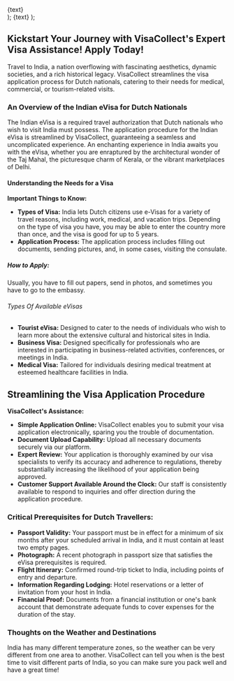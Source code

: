  <div className="flex justify-center items-center">
    <Link
      href={href}
      className="items-center justify-center flex gap-2 px-5 py-2 text-base font-semibold text-white duration-150 ease-in-out rounded-full shrink-0 bg-secondary hover:scale-105"
    >
      {text}
    </Link>
  </div>
);

  <Link className="text-secondary font-semibold text-lg" href={href}>
    {text}
  </Link>
);

## Kickstart Your Journey with VisaCollect's Expert Visa Assistance! Apply Today!

Travel to India, a nation overflowing with fascinating aesthetics, dynamic societies, and a rich historical legacy. VisaCollect streamlines the visa application process for Dutch nationals, catering to their needs for medical, commercial, or tourism-related visits.

### An Overview of the Indian eVisa for Dutch Nationals

The Indian eVisa is a required travel authorization that Dutch nationals who wish to visit India must possess. The application procedure for the Indian eVisa is streamlined by VisaCollect, guaranteeing a seamless and uncomplicated experience. An enchanting experience in India awaits you with the eVisa, whether you are enraptured by the architectural wonder of the Taj Mahal, the picturesque charm of Kerala, or the vibrant marketplaces of Delhi.

#### Understanding the Needs for a Visa 

**Important Things to Know:**

- **Types of Visa:** India lets Dutch citizens use e-Visas for a variety of travel reasons, including work, medical, and vacation trips. Depending on the type of visa you have, you may be able to enter the country more than once, and the visa is good for up to 5 years.
- **Application Process:** The application process includes filling out documents, sending pictures, and, in some cases, visiting the consulate.

##### How to Apply:

Usually, you have to fill out papers, send in photos, and sometimes you have to go to the embassy.

###### Types Of Available eVisas  

- **Tourist eVisa:** Designed to cater to the needs of individuals who wish to learn more about the extensive cultural and historical sites in India.
- **Business Visa:** Designed specifically for professionals who are interested in participating in business-related activities, conferences, or meetings in India.
- **Medical Visa:** Tailored for individuals desiring medical treatment at esteemed healthcare facilities in India.

## Streamlining the Visa Application Procedure

**VisaCollect's Assistance:**

- **Simple Application Online:** VisaCollect enables you to submit your visa application electronically, sparing you the trouble of documentation.
- **Document Upload Capability:** Upload all necessary documents securely via our platform.
- **Expert Review:** Your application is thoroughly examined by our visa specialists to verify its accuracy and adherence to regulations, thereby substantially increasing the likelihood of your application being approved.
- **Customer Support Available Around the Clock:** Our staff is consistently available to respond to inquiries and offer direction during the application procedure.

### Critical Prerequisites for Dutch Travellers:

- **Passport Validity:** Your passport must be in effect for a minimum of six months after your scheduled arrival in India, and it must contain at least two empty pages.
- **Photograph:** A recent photograph in passport size that satisfies the eVisa prerequisites is required.
- **Flight Itinerary:** Confirmed round-trip ticket to India, including points of entry and departure.
- **Information Regarding Lodging:** Hotel reservations or a letter of invitation from your host in India.
- **Financial Proof:** Documents from a financial institution or one's bank account that demonstrate adequate funds to cover expenses for the duration of the stay.

### Thoughts on the Weather and Destinations 

India has many different temperature zones, so the weather can be very different from one area to another. VisaCollect can tell you when is the best time to visit different parts of India, so you can make sure you pack well and have a great time!
